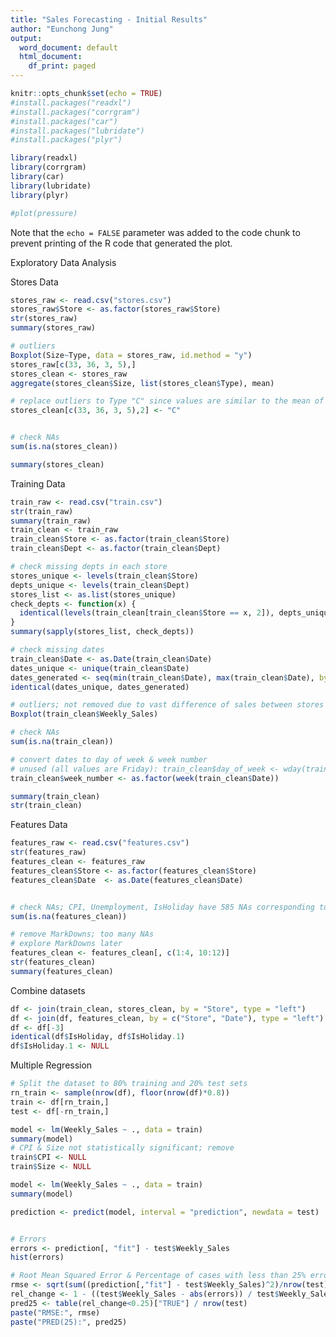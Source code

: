 ---
title: "Sales Forecasting - Initial Results"
author: "Eunchong Jung"
output:
  word_document: default
  html_document:
    df_print: paged
---

```{r setup, include=FALSE}
knitr::opts_chunk$set(echo = TRUE)
#install.packages("readxl")
#install.packages("corrgram")
#install.packages("car")
#install.packages("lubridate")
#install.packages("plyr")

library(readxl)
library(corrgram)
library(car)
library(lubridate)
library(plyr)
```


```{r pressure, echo=FALSE}
#plot(pressure)
```

Note that the `echo = FALSE` parameter was added to the code chunk to prevent printing of the R code that generated the plot.


Exploratory Data Analysis

Stores Data
```{r}
stores_raw <- read.csv("stores.csv")
stores_raw$Store <- as.factor(stores_raw$Store)
str(stores_raw)
summary(stores_raw)

# outliers
Boxplot(Size~Type, data = stores_raw, id.method = "y")
stores_raw[c(33, 36, 3, 5),]
stores_clean <- stores_raw
aggregate(stores_clean$Size, list(stores_clean$Type), mean)

# replace outliers to Type "C" since values are similar to the mean of "C" stores
stores_clean[c(33, 36, 3, 5),2] <- "C"


# check NAs
sum(is.na(stores_clean))

summary(stores_clean)


```

Training Data
```{r}
train_raw <- read.csv("train.csv")
str(train_raw)
summary(train_raw)
train_clean <- train_raw
train_clean$Store <- as.factor(train_clean$Store)
train_clean$Dept <- as.factor(train_clean$Dept)

# check missing depts in each store
stores_unique <- levels(train_clean$Store)
depts_unique <- levels(train_clean$Dept)
stores_list <- as.list(stores_unique)
check_depts <- function(x) {
  identical(levels(train_clean[train_clean$Store == x, 2]), depts_unique)
}
summary(sapply(stores_list, check_depts))

# check missing dates
train_clean$Date <- as.Date(train_clean$Date)
dates_unique <- unique(train_clean$Date)
dates_generated <- seq(min(train_clean$Date), max(train_clean$Date), by = "week")
identical(dates_unique, dates_generated)

# outliers; not removed due to vast difference of sales between stores
Boxplot(train_clean$Weekly_Sales)

# check NAs
sum(is.na(train_clean))

# convert dates to day of week & week number
# unused (all values are Friday): train_clean$day_of_week <- wday(train_clean$Date, label = TRUE)
train_clean$week_number <- as.factor(week(train_clean$Date))

summary(train_clean)
str(train_clean)
```

Features Data
```{r}
features_raw <- read.csv("features.csv")
str(features_raw)
features_clean <- features_raw
features_clean$Store <- as.factor(features_clean$Store)
features_clean$Date  <- as.Date(features_clean$Date)


# check NAs; CPI, Unemployment, IsHoliday have 585 NAs corresponding to 13 extra weeks * 45 stores = 585, not found in training data; disregard
sum(is.na(features_clean))

# remove MarkDowns; too many NAs
# explore MarkDowns later
features_clean <- features_clean[, c(1:4, 10:12)]
str(features_clean)
summary(features_clean)
```

Combine datasets
```{r}
df <- join(train_clean, stores_clean, by = "Store", type = "left")
df <- join(df, features_clean, by = c("Store", "Date"), type = "left")
df <- df[-3]
identical(df$IsHoliday, df$IsHoliday.1)
df$IsHoliday.1 <- NULL
```


Multiple Regression
```{r}
# Split the dataset to 80% training and 20% test sets
rn_train <- sample(nrow(df), floor(nrow(df)*0.8))
train <- df[rn_train,]
test <- df[-rn_train,]

model <- lm(Weekly_Sales ~ ., data = train)
summary(model)
# CPI & Size not statistically significant; remove
train$CPI <- NULL
train$Size <- NULL

model <- lm(Weekly_Sales ~ ., data = train)
summary(model)

prediction <- predict(model, interval = "prediction", newdata = test)


# Errors
errors <- prediction[, "fit"] - test$Weekly_Sales
hist(errors)

# Root Mean Squared Error & Percentage of cases with less than 25% error 
rmse <- sqrt(sum((prediction[,"fit"] - test$Weekly_Sales)^2)/nrow(test))
rel_change <- 1 - ((test$Weekly_Sales - abs(errors)) / test$Weekly_Sales)
pred25 <- table(rel_change<0.25)["TRUE"] / nrow(test)
paste("RMSE:", rmse)
paste("PRED(25):", pred25)
```

